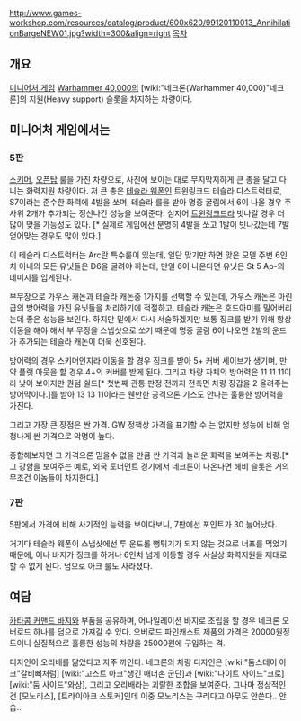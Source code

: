 http://www.games-workshop.com/resources/catalog/product/600x620/99120110013_AnnihilationBargeNEW01.jpg?width=300&align=right
[[목차]]
== 개요 ==
[[미니어처 게임]] [[Warhammer 40,000]]의 [wiki:"네크론(Warhammer 40,000)"네크론]의 지원(Heavy support) 슬롯을 차지하는 차량이다.

== 미니어처 게임에서는 ==
=== 5판 ===
[[스키머]], [[오픈탑]] 룰을 가진 차량으로, 사진에 보이는 대로 무지막지하게 큰 총을 달고 다니는 화력지원 차량이다. 
저 큰 총은 [[테슬라 웨폰]]인 트윈링크드 테슬라 디스트럭터로, S7이라는 준수한 화력에 4발을 쏘며, 테슬라 룰을 받아 명중 굴림에서 6이 나올 경우 주사위 2개가 추가되는 정신나간 성능을 보여준다. 심지어 [[트윈링크드]]라 빗나갈 경우 더 많이 맞을 가능성도 있다. [* 실제로 게임에선 분명히 4발을 쏘고 1발이 빗나갔는데 7발 얻어맞는 경우도 많이 있다.]

이 테슬라 디스트럭터는 Arc란 특수룰이 있는데, 일단 맞기만 하면 맞은 모델 주변 6인치 이내의 모든 유닛들은 D6을 굴려야 하는데, 만일 6이 나온다면 유닛은 St 5 Ap-의 데미지를 입게된다. 

부무장으로 가우스 캐논과 테슬라 캐논중 1가지를 선택할 수 있는데, 가우스 캐논은 마린급의 방어력을 가진 유닛들을 처리하기에 적절하고, 테슬라 캐논은 호드아미를 밀어버리는데 좋은 성능을 보인다. 하지만 밑에서 다시 서술하겠지만 보통 징크를 받기 위해 항상 이동을 해야 해서 부 무장을 스냅샷으로 쏘기 때문에 명중 굴림 6이 나오면 2발의 운드가 추가되는 테슬라 캐논이 더욱 선호된다.

방어력의 경우 스키머인지라 이동을 할 경우 징크를 받아 5+ 커버 세이브가 생기며, 만약 플랫 아웃을 할 경우 4+의 커버를 받게 된다. 그리고 차량 자체의 방어력은 11 11 11이라 낮아 보이지만 퀀텀 쉴드[* 첫번째 관통 판정 전까지 전측면 차량 장갑을 2 올려주는 방어막이다.]를 받아 13 13 11이라는 웬만한 공격으론 기스도 안나는 훌륭한 방어력을 가진다. 

그리고 가장 큰 장점은 싼 가격. GW 정책상 가격을 표기할 수 는 없지만 성능에 비해 엄청나게 싼 가격으로 악명이 높다. 

종합해보자면 그 가격으론 믿을수 없을 만큼 싼 가격과 놀라운 화력을 보여주는 차량.[* 그 강함을 보여주는 예로, 외국 토너먼트 경기에서 네크론이 나온다면 헤비 슬롯은 거의 무조건 이놈들이 차지한다.]

=== 7판 ===
5판에서 가격에 비해 사기적인 능력을 보이다보니, 7판에선 포인트가 30 늘어났다.

거기다 테슬라 웨폰이 스냅샷에선 투 운드롤 뻥튀기가 되지 않는 것으로 너프를 먹었기 때문에, 어나 바지가 징크를 하거나 6인치 넘게 이동할 경우 사실상 화력지원을 제대로 할 수 없게 된다. 덤으로 아크 룰도 사라졌다. 

== 여담 ==
[[카타콤 커맨드 바지]]와 부품을 공유하며, 어나일레이션 바지로 조립을 할 경우 네크론 오버로드 하나를 덤으로 가져갈 수 있다. 오버로드 파인캐스트 제품의 가격은 20000원정도이니 실질적으로 훌륭한 성능의 차량을 25000원에 구입하는 격. 

디자인이 오리배를 닮았다고 자주 까인다. 네크론의 차량 디자인은 [wiki:"둠스데이 아크"갈비뼈처럼] [wiki:"고스트 아크"생긴 매너손 군단]과 [wiki:"나이트 사이드"크로][wiki:"둠 사이드"와상], 그리고 오리배라는 괴랄한 조합을 보여준다. 그나마 정상적인건 [모노리스], [트라이아크 스토커]인데 이중 모노리스는 구리다고 아무도 안쓴다.. 안습..
